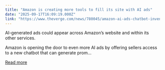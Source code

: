 ```yaml
---
title: "Amazon is creating more tools to fill its site with AI ads"
date: "2025-09-17T16:09:19.000Z"
link: "https://www.theverge.com/news/780045/amazon-ai-ads-chatbot-inventory-monitoring"
---
```


AI-generated ads could appear across Amazon’s website and within its other services.	

Amazon is opening the door to even more AI ads by offering sellers access to a new chatbot that can generate prom...

[Read more](https://www.theverge.com/news/780045/amazon-ai-ads-chatbot-inventory-monitoring)
